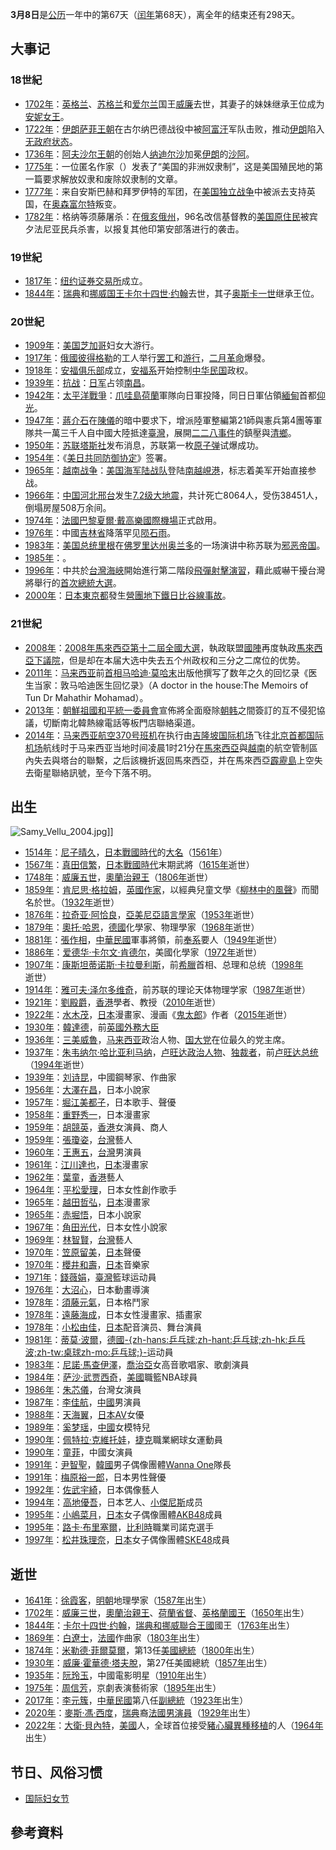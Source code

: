 {{noteTA
|G1=USState
|1=zh-hans:里根; zh-tw:雷根; zh-hk:列根;
|2=zh-cn:朝韩; zh-tw:南北韓; zh-hk:南北韓; zh-sg:朝韩;
|3=zh-hans:道格拉斯·赫德;zh-hk:韓達德;zh-tw:道格拉斯·赫德;
}}
{{DayInMonth|3}}
'''3月8日'''是[[公历|公历]]一年中的第67天（[[闰年|闰年]]第68天），离全年的结束还有298天。

== 大事记 ==
=== 18世紀 ===
*[[1702年|1702年]]：[[英格兰|英格兰]]、[[苏格兰|苏格兰]]和[[爱尔兰|爱尔兰]]国王[[奥兰治亲王威廉三世|威廉]]去世，其妻子的妹妹继承王位成为[[安妮_(英国女王)|安妮女王]]。
*[[1722年|1722年]]：[[伊朗|伊朗]][[萨非王朝|萨菲王朝]]在古尔纳巴德战役中被[[阿富汗|阿富汗]]军队击败，推动[[伊朗|伊朗]]陷入[[无政府状态|无政府状态]]。
*[[1736年|1736年]]：[[阿夫沙尔王朝|阿夫沙尔王朝]]的创始人[[纳迪尔沙|纳迪尔沙]]加冕[[伊朗|伊朗]]的[[沙阿|沙阿]]。
*[[1775年|1775年]]：一位匿名作家（{{who|一些人认为是[[托马斯·潘恩|托马斯·潘恩]]|time=2021-3-8}}）发表了“美国的非洲奴隶制”，这是美国殖民地的第一篇要求解放奴隶和废除奴隶制的文章。
*[[1777年|1777年]]：来自安斯巴赫和拜罗伊特的军团，在[[美国独立战争|美国独立战争]]中被派去支持英国，在[[奥森富尔特|奥森富尔特]]叛变。
*[[1782年|1782年]]：格纳等须藤屠杀：在[[俄亥俄州|俄亥俄州]]，96名改信基督教的[[美国原住民|美国原住民]]被宾夕法尼亚民兵杀害，以报复其他印第安部落进行的袭击。

=== 19世紀 ===
* [[1817年|1817年]]：[[纽约证券交易所|纽约证券交易所]]成立。
* [[1844年|1844年]]：[[瑞典君主|瑞典]]和[[挪威君主列表|挪威国王]][[卡尔十四世·约翰|卡尔十四世·约翰]]去世，其子[[奥斯卡一世|奥斯卡一世]]继承王位。

=== 20世紀 ===
* [[1909年|1909年]]：[[美国|美国]][[芝加哥|芝加哥]]妇女大游行。
* [[1917年|1917年]]：[[俄罗斯帝国|俄國]][[彼得格勒|彼得格勒]]的工人举行[[罢工|罢工]]和[[游行|游行]]，[[俄國二月革命|二月革命]]爆發。
* [[1918年|1918年]]：[[安福俱乐部|安福俱乐部]]成立，[[安福系|安福系]]开始控制[[中华民国|中华民国]]政权。
* [[1939年|1939年]]：[[中国抗日战争|抗战]]：[[日军|日军]]占领[[南昌|南昌]]。
* [[1942年|1942年]]：[[太平洋戰爭|太平洋戰爭]]：[[爪哇島|爪哇島]][[荷蘭|荷蘭]]軍隊向日軍投降，同日日軍佔領[[緬甸|緬甸]]首都[[仰光|仰光]]。
* [[1947年|1947年]]：[[蔣介石|蔣介石]]在[[陳儀|陳儀]]的暗中要求下，增派陸軍整編第21師與憲兵第4團等軍隊共一萬三千人自中國大陸抵達[[臺灣|臺灣]]，展開[[二二八事件|二二八事件]]的鎮壓與[[清鄉|清鄉]]。
* [[1950年|1950年]]：[[苏联|苏联]][[塔斯社|塔斯社]]发布消息，苏联第一枚[[原子弹|原子弹]]试爆成功。
* [[1954年|1954年]]：《[[美日共同防御协定|美日共同防御协定]]》签署。
* [[1965年|1965年]]：[[越南战争|越南战争]]：[[美国海军陆战队|美国海军陆战队]]登陆[[越南共和国|南越]][[峴港市|峴港]]，标志着美军开始直接参战。
* [[1966年|1966年]]：[[中华人民共和国|中国]][[河北省|河北]][[邢台市|邢台]]发生[[邢台地震|7.2级大地震]]，共计死亡8064人，受伤38451人，倒塌房屋508万余间。
* [[1974年|1974年]]：[[法國|法國]][[巴黎|巴黎]][[夏爾·戴高樂國際機場|夏爾·戴高樂國際機場]]正式啟用。
* [[1976年|1976年]]：中國[[吉林省|吉林省]]降落罕见[[吉林陨石雨|陨石雨]]。
* [[1983年|1983年]]：[[美国总统|美国总统]][[罗纳德·里根|里根]]在[[佛罗里达州|佛罗里达州]][[奥兰多_(佛罗里达州)|奥兰多]]的一场演讲中称苏联为[[邪恶帝国|邪恶帝国]]。
* [[1985年|1985年]]：{{fact|[[非洲前线国家首脑会议|非洲前线国家首脑会议]]在[[卢萨卡|卢萨卡]]举行| time = 2021-03-08}}。
* [[1996年|1996年]]：中共於[[台灣海峽|台灣海峽]]開始進行第二階段[[臺灣海峽飛彈危機|飛彈射擊演習]]，藉此威嚇干擾台灣將舉行的[[1996年中華民國總統選舉|首次總統大選]]。
* [[2000年|2000年]]：[[日本|日本]][[東京都|東京都]]發生[[營團地下鐵日比谷線事故|營團地下鐵日比谷線事故]]。

=== 21世紀 ===
* [[2008年|2008年]]：[[2008年马来西亚大选|2008年馬來西亞第十二屆全國大選]]，執政联盟[[國陣|國陣]]再度執政[[馬來西亞下議院|馬來西亞下議院]]，但是却在本届大选中失去五个州政权和三分之二席位的优势。
* [[2011年|2011年]]：[[马来西亚|马来西亚]]前[[马来西亚首相|首相]][[马哈迪·莫哈末|马哈迪·莫哈末]]出版他撰写了数年之久的回忆录《医生当家：敦马哈迪医生回忆录》（A doctor in the house:The Memoirs of Tun Dr Mahathir Mohamad）。
* [[2013年|2013年]]：[[朝鮮祖國和平統一委員會|朝鮮祖國和平統一委員會]]宣佈將全面廢除[[朝鲜民主主义人民共和国|朝]][[大韩民国|韩]]之間簽訂的互不侵犯協議，切斷南北韓熱線電話等板門店聯絡渠道。
* [[2014年|2014年]]：[[马来西亚航空370号班机空难|马来西亚航空370号班机]]在执行由[[吉隆坡国际机场|吉隆坡国际机场]]飞往[[北京首都国际机场|北京首都国际机场]]航线时于马来西亚当地时间凌晨1时21分在[[馬來西亞|馬來西亞]]與[[越南|越南]]的航空管制區內失去與塔台的聯繫，之后該機折返回馬來西亞，并在馬來西亞[[霹靂島|霹靂島]]上空失去衛星聯絡訊號，至今下落不明。

== 出生 ==
[[File:Samy_Vellu_2004.jpg|thumb]]]] 
* [[1514年|1514年]]：[[尼子晴久|尼子晴久]]，[[日本戰國時代|日本戰國時代]]的[[大名_(称谓)|大名]]（[[1561年|1561年]]）
* [[1567年|1567年]]：[[真田信繁|真田信繁]]，[[日本|日本]][[戰國時代|戰國時代]]末期武將（[[1615年|1615年]]逝世）
* [[1748年|1748年]]：[[奥兰治亲王威廉五世|威廉五世]]，[[奧蘭治親王|奧蘭治親王]]（[[1806年|1806年]]逝世）
* [[1859年|1859年]]：[[肯尼思·格拉姆|肯尼思·格拉姆]]，[[英國|英國]][[作家|作家]]，以經典兒童文學《[[柳林中的風聲|柳林中的風聲]]》而聞名於世。（[[1932年|1932年]]逝世）
* [[1876年|1876年]]：[[拉奇亚·阿恰良|拉奇亚·阿恰良]]，[[亞美尼亞|亞美尼亞]][[語言學家|語言學家]]（[[1953年|1953年]]逝世）
* [[1879年|1879年]]：[[奧托·哈恩|奧托·哈恩]]，[[德國|德國]]化學家、物理學家（[[1968年|1968年]]逝世）
* [[1881年|1881年]]：[[張作相|張作相]]，[[中華民國|中華民國]]軍事將領，前[[奉系|奉系]]要人（[[1949年|1949年]]逝世）
* [[1886年|1886年]]：[[爱德华·卡尔文·肯德尔|爱德华·卡尔文·肯德尔]]，美國化學家（[[1972年|1972年]]逝世）
* [[1907年|1907年]]：[[康斯坦蒂诺斯·卡拉曼利斯|康斯坦蒂诺斯·卡拉曼利斯]]，前[[希臘|希臘]]首相、总理和总统（[[1998年|1998年]]逝世）
* [[1914年|1914年]]：[[雅可夫·泽尔多维奇|雅可夫·泽尔多维奇]]，前苏联的理论天体物理学家（[[1987年|1987年]]逝世）
* [[1921年|1921年]]：[[劉殿爵|劉殿爵]]，[[香港|香港]]學者、教授（[[2010年|2010年]]逝世）
* [[1922年|1922年]]：[[水木茂|水木茂]]，[[日本|日本]]漫畫家、漫画《[[鬼太郎|鬼太郎]]》作者（[[2015年|2015年]]逝世）
* [[1930年|1930年]]：[[韓達德|韓達德]]，前[[英國|英國]][[外務及英聯邦事務大臣|外務大臣]]
* [[1936年|1936年]]：[[三美威魯|三美威魯]]，[[马来西亚|马来西亚]]政治人物、[[马来西亚印度国民大会党|国大党]]在位最久的党主席。
* [[1937年|1937年]]：[[朱韦纳尔·哈比亚利马纳|朱韦纳尔·哈比亚利马纳]]，[[卢旺达|卢旺达]][[政治人物|政治人物]]、[[独裁者|独裁者]]，前[[卢旺达总统|卢旺达总统]]（[[1994年|1994年]]逝世）
* [[1939年|1939年]]：[[刘诗昆|刘诗昆]]，中國鋼琴家、作曲家
* [[1956年|1956年]]：[[大澤在昌|大澤在昌]]，日本小說家
* [[1957年|1957年]]：[[堀江美都子|堀江美都子]]，日本歌手、聲優
* [[1958年|1958年]]：[[重野秀一|重野秀一]]，日本漫畫家
* [[1959年|1959年]]：[[胡競英|胡競英]]，[[香港|香港]]女演員、商人
* [[1959年|1959年]]：[[張瓊姿|張瓊姿]]，[[台灣|台灣]]藝人
* [[1960年|1960年]]：[[王惠五|王惠五]]，[[台灣|台灣]]男演員
* [[1961年|1961年]]：[[江川達也|江川達也]]，[[日本|日本]]漫畫家
* [[1962年|1962年]]：[[葉童|葉童]]，[[香港|香港]]藝人
* [[1964年|1964年]]：[[平松愛理|平松愛理]]，日本女性創作歌手
* [[1965年|1965年]]：[[越田哲弘|越田哲弘]]，[[日本|日本]]漫畫家
* [[1965年|1965年]]：[[赤堀悟|赤堀悟]]，日本小說家
* [[1967年|1967年]]：[[角田光代|角田光代]]，日本女性小說家
* [[1969年|1969年]]：[[林智賢|林智賢]]，[[台灣|台灣]]藝人
* [[1970年|1970年]]：[[笠原留美|笠原留美]]，[[日本|日本]]聲優
* [[1970年|1970年]]：[[櫻井和壽|櫻井和壽]]，[[日本|日本]]音樂家
* [[1971年|1971年]]：[[錢薇娟|錢薇娟]]，[[臺灣|臺灣]]籃球运动員
* [[1976年|1976年]]：[[大沼心|大沼心]]，日本動畫導演
* [[1978年|1978年]]：[[須藤元氣|須藤元氣]]，日本格鬥家
* [[1978年|1978年]]：[[遠藤海成|遠藤海成]]，日本女性漫畫家、插畫家
* [[1978年|1978年]]：[[小松由佳_(声优)|小松由佳]]，[[日本|日本]]配音演员、舞台演員
* [[1981年|1981年]]：[[蒂莫·波爾|蒂莫·波爾]]，[[德國|德國]][[乒乓球|-{zh-hans:乒乓球;zh-hant:乒乓球;zh-hk:乒乓波;zh-tw:桌球zh-mo:乒乓球;}-]]运动員
* [[1983年|1983年]]：[[尼諾·馬查伊澤|尼諾·馬查伊澤]]，[[喬治亞|喬治亞]]女高音歌唱家、歌劇演員
* [[1984年|1984年]]：[[萨沙·武贾西奇|萨沙·武贾西奇]]，[[美國|美國]]職籃NBA球員
* [[1986年|1986年]]：[[朱芯儀_(演藝人員)|朱芯儀]]，台灣女演員
* [[1987年|1987年]]：[[李佳航|李佳航]]，[[中國|中國]]男演員
* [[1988年|1988年]]：[[天海翼|天海翼]]，[[日本|日本]]AV女優
* [[1989年|1989年]]：[[奚梦瑶|奚梦瑶]]，[[中國|中國]]女模特兒
* [[1990年|1990年]]：[[佩特拉·克維托娃|佩特拉·克維托娃]]，[[捷克|捷克]]職業網球女運動員
* [[1990年|1990年]]：[[童菲|童菲]]，中國女演員
* [[1991年|1991年]]：[[尹智聖|尹智聖]]，[[韓國|韓國]]男子偶像團體[[Wanna_One|Wanna One]]隊長
* [[1991年|1991年]]：[[梅原裕一郎|梅原裕一郎]]，日本男性聲優
* [[1992年|1992年]]：[[佐武宇綺|佐武宇綺]]，日本偶像藝人
* [[1994年|1994年]]：[[高地優吾|高地優吾]]，日本艺人、[[小傑尼斯|小傑尼斯]]成员
* [[1995年|1995年]]：[[小嶋菜月|小嶋菜月]]，[[日本|日本]]女子偶像團體[[AKB48|AKB48]]成員
* [[1995年|1995年]]：[[路卡·布里塞爾|路卡·布里塞爾]]，[[比利時|比利時]]職業司諾克選手
* [[1997年|1997年]]：[[松井珠理奈|松井珠理奈]]，[[日本|日本]]女子偶像團體[[SKE48|SKE48]]成員

== 逝世 ==
* [[1641年|1641年]]：[[徐霞客|徐霞客]]，[[明朝|明朝]]地理學家（[[1587年|1587年]]出生）
* [[1702年|1702年]]：[[奥兰治亲王威廉三世|威廉三世]]，[[奧蘭治親王|奧蘭治親王]]、[[荷蘭省督|荷蘭省督]]、[[英格蘭君主列表|英格蘭國王]]（[[1650年|1650年]]出生）
* [[1844年|1844年]]：[[卡尔十四世·约翰|卡尔十四世·约翰]]，[[瑞典-挪威联盟|瑞典和挪威聯合王國]]國王（[[1763年|1763年]]出生）
* [[1869年|1869年]]：[[白遼士|白遼士]]，[[法國|法國]]作曲家（[[1803年|1803年]]出生）
* [[1874年|1874年]]：[[米勒德·菲爾莫爾|米勒德·菲爾莫爾]]，第13任[[美國總統|美國總統]]（[[1800年|1800年]]出生）
* [[1930年|1930年]]：[[威廉·霍華德·塔夫脫|威廉·霍華德·塔夫脫]]，第27任美國總統（[[1857年|1857年]]出生）
* [[1935年|1935年]]：[[阮玲玉|阮玲玉]]，中國電影明星（[[1910年|1910年]]出生）
* [[1975年|1975年]]：[[周信芳|周信芳]]，京劇表演藝術家（[[1895年|1895年]]出生）
* [[2017年|2017年]]：[[李元簇|李元簇]]，[[中華民國|中華民國]]第八任[[中華民國副總統|副總統]]（[[1923年|1923年]]出生）
* [[2020年|2020年]]：[[麥斯·馮·西度|麥斯·馮·西度]]，[[瑞典|瑞典]]裔[[法國|法國]][[男演員|男演員]]（[[1929年|1929年]]出生）
* [[2022年|2022年]]：[[大衛·貝內特|大衛·貝內特]]，[[美國|美國]]人，全球首位接受[[心臟|豬心臟]][[異種移植|異種移植]]的人（[[1964年|1964年]]出生）

== 节日、风俗习惯 ==
* [[国际妇女节|国际妇女节]]

== 參考資料 ==
{{commons|Category:8 March}}
{{月份}}
{{reflist}}